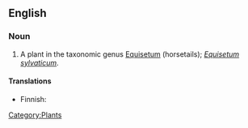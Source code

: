 ==English==

===Noun===
{{en-noun|sg=[[wood]] [[horsetail]]}}

# A plant in the taxonomic genus [[Equisetum]] (horsetails); ''[[Equisetum sylvaticum]]''.

====Translations====
{{top}}
*Finnish: {{t|fi|metsäkorte}}
{{trans-mid}}
{{trans-bottom}}

[[Category:Plants]]